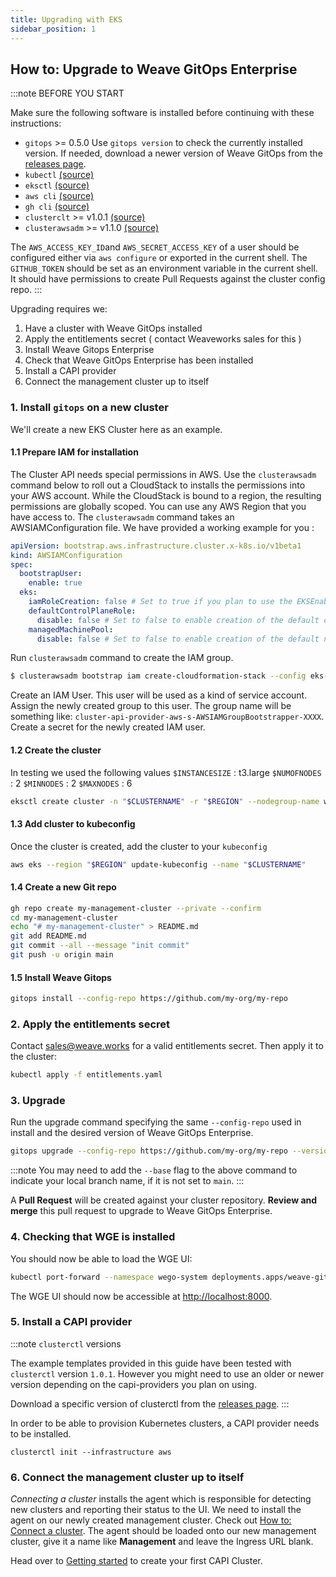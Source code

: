 ```yaml
---
title: Upgrading with EKS
sidebar_position: 1
---
```



## How to: Upgrade to Weave GitOps Enterprise

:::note BEFORE YOU START

Make sure the following software is installed before continuing with these instructions:

- `gitops` >= 0.5.0 Use `gitops version` to check the currently installed version. If needed, download a newer version of Weave GitOps from the [releases page](https://github.com/weaveworks/weave-gitops/releases).
- `kubectl` [(source)](https://kubernetes.io/docs/tasks/tools/#kubectl) 
- `eksctl` [(source)](https://github.com/weaveworks/eksctl/releases)
- `aws cli` [(source)](https://aws.amazon.com/cli/)
- `gh cli` [(source)](https://github.com/cli/cli)
- `clusterclt` >= v1.0.1 [(source)](https://github.com/kubernetes-sigs/cluster-api/releases)
- `clusterawsadm` >= v1.1.0 [(source)](https://github.com/kubernetes-sigs/cluster-api-provider-aws/releases)

The `AWS_ACCESS_KEY_ID`and `AWS_SECRET_ACCESS_KEY` of a user should be configured either via `aws configure` or exported in the current shell.
The `GITHUB_TOKEN` should be set as an environment variable in the current shell. It should have permissions to create Pull Requests against the cluster config repo.
:::

Upgrading requires we:

1. Have a cluster with Weave GitOps installed 
2. Apply the entitlements secret ( contact Weaveworks sales for this )
3. Install Weave Gitops Enterprise 
4. Check that Weave GitOps Enterprise has been installed
5. Install a CAPI provider
6. Connect the management cluster up to itself

### 1. Install `gitops` on a new cluster

We'll create a new EKS Cluster here as an example.

#### 1.1 Prepare IAM for installation

The Cluster API needs special permissions in AWS. Use the `clusterawsadm` command below to roll out a CloudStack to installs the permissions into your AWS account. While the CloudStack is bound to a region, the resulting permissions are globally scoped. You can use any AWS Region that you have access to. The `clusterawsadm` command takes an AWSIAMConfiguration file. We have provided a working example for you :

```yaml title="eks-config.yaml"
apiVersion: bootstrap.aws.infrastructure.cluster.x-k8s.io/v1beta1
kind: AWSIAMConfiguration
spec:
  bootstrapUser:
    enable: true
  eks:
    iamRoleCreation: false # Set to true if you plan to use the EKSEnableIAM feature flag to enable automatic creation of IAM roles
    defaultControlPlaneRole:
      disable: false # Set to false to enable creation of the default control plane role
    managedMachinePool:
      disable: false # Set to false to enable creation of the default node pool role
```

Run `clusterawsadm` command to create the IAM group.
```bash
$ clusterawsadm bootstrap iam create-cloudformation-stack --config eks-config.yaml --region $REGION
```

Create an IAM User. This user will be used as a kind of service account. Assign the newly created group to this user. The group name will be something like: `cluster-api-provider-aws-s-AWSIAMGroupBootstrapper-XXXX`. Create a secret for the newly created IAM user. 

#### 1.2 Create the cluster

In testing we used the following values
`$INSTANCESIZE` : t3.large
`$NUMOFNODES` : 2
`$MINNODES` : 2
`$MAXNODES` : 6

```bash
eksctl create cluster -n "$CLUSTERNAME" -r "$REGION" --nodegroup-name workers -t $INSTANCESIZE --nodes $NUMOFNODES --nodes-min $MINNODES --nodes-max $MAXNODES --ssh-access --alb-ingress-access
```

#### 1.3 Add cluster to kubeconfig

Once the cluster is created, add the cluster to your `kubeconfig`
```bash
aws eks --region "$REGION" update-kubeconfig --name "$CLUSTERNAME"
```

#### 1.4 Create a new Git repo

```bash
gh repo create my-management-cluster --private --confirm
cd my-management-cluster
echo "# my-management-cluster" > README.md
git add README.md
git commit --all --message "init commit"
git push -u origin main
```

#### 1.5 Install Weave Gitops

```bash
gitops install --config-repo https://github.com/my-org/my-repo
```

### 2. Apply the entitlements secret

Contact sales@weave.works for a valid entitlements secret. Then apply it to the cluster:

```bash
kubectl apply -f entitlements.yaml
```

### 3. Upgrade

Run the upgrade command specifying the same `--config-repo` used in install and the desired version of Weave GitOps Enterprise.

```bash
gitops upgrade --config-repo https://github.com/my-org/my-repo --version 0.0.16
```
:::note
You may need to add the `--base` flag to the above command to indicate your local branch name, if it is not set to `main`.
:::


A **Pull Request** will be created against your cluster repository. **Review and merge** this pull request to upgrade to Weave GitOps Enterprise.

### 4. Checking that WGE is installed

You should now be able to load the WGE UI:

```bash
kubectl port-forward --namespace wego-system deployments.apps/weave-gitops-enterprise-nginx-ingress-controller 8000:80
```
The WGE UI should now be accessible at [http://localhost:8000](http://localhost:8000).

### 5. Install a CAPI provider

:::note `clusterctl` versions

The example templates provided in this guide have been tested with `clusterctl` version `1.0.1`. However you might need to use an older or newer version depending on the capi-providers you plan on using.

Download a specific version of clusterctl from the [releases page](https://github.com/kubernetes-sigs/cluster-api/releases).
:::

In order to be able to provision Kubernetes clusters, a CAPI provider needs to be installed.

```
clusterctl init --infrastructure aws
```

### 6. Connect the management cluster up to itself

_Connecting a cluster_ installs the agent which is responsible for detecting new clusters and reporting their status to the UI. We need to install the agent on our newly created management cluster. Check out [How to: Connect a cluster](../cluster-management/managing-existing-clusters.mdx#how-to-connect-a-cluster). The agent should be loaded onto our new management cluster, give it a name like **Management** and leave the Ingress URL blank.

Head over to [Getting started](../cluster-management/getting-started.mdx) to create your first CAPI Cluster.
